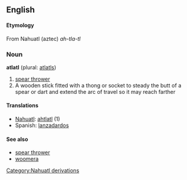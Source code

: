 {{wikipedia}}
==English==
====Etymology====
From Nahuatl (aztec) ''ah-tla-tl''

===Noun===
'''atlatl''' (plural: [[atlatls]])

# [[spear thrower]]
# A wooden stick fitted with a thong or socket to steady the butt of a spear or dart and extend the arc of travel so it may reach farther

====Translations====
*[[Nahuatl]]: [[ahtlatl]] (1)
*Spanish: [[lanzadardos]]

====See also====
*[[spear thrower]]
*[[woomera]]
[[Category:Nahuatl derivations]]